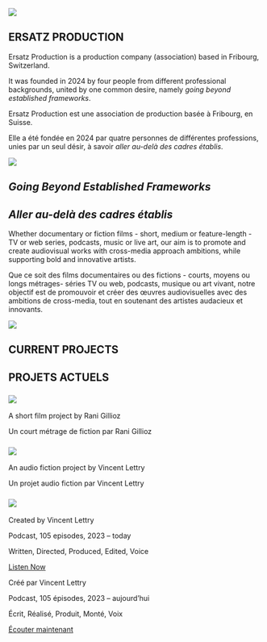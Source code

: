 ::: {.hero-section}
![](images/index-image.jpeg)

::: {.hero-content}
# ERSATZ PRODUCTION
:::
:::

::: {.index-text}
::: {.content-visible when-profile="english"}
Ersatz Production is a production company (association) based in Fribourg, Switzerland.

It was founded in 2024 by four people from different professional backgrounds, united by one common desire, namely *going beyond established frameworks*.
:::
::: {.content-visible when-profile="french"}
Ersatz Production est une association de production basée à Fribourg, en Suisse.

Elle a été fondée en 2024 par quatre personnes de différentes professions, unies par un seul désir, à savoir *aller au-delà des cadres établis*.
:::
:::

::: {.hero-section}
![](images/index-2nd-image.jpeg)

::: {.content-visible when-profile="english"}
::: {.hero-content}
# *Going Beyond Established Frameworks*
:::
:::

::: {.content-visible when-profile="french"}
::: {.hero-content}
# *Aller au-delà des cadres établis*
:::
:::

:::

::: {.index-text}
::: {.content-visible when-profile="english"}
Whether documentary or fiction films - short, medium or feature-length - TV or web series, podcasts, music or live art, our aim is to promote and create audiovisual works with cross-media approach ambitions, while supporting bold and innovative artists.
::: 
::: {.content-visible when-profile="french"}
Que ce soit des films documentaires ou des fictions - courts, moyens ou longs métrages- séries TV ou web, podcasts, musique ou art vivant, notre objectif est de promouvoir et créer des œuvres audiovisuelles avec des ambitions de cross-media, tout en soutenant des artistes audacieux et innovants.
:::
:::

::: {.hero-section}
![](images/projects-line.jpeg)

::: {.content-visible when-profile="english"}
::: {.hero-content}
# CURRENT PROJECTS
:::
:::

::: {.content-visible when-profile="french"}
::: {.hero-content}
# PROJETS ACTUELS
:::
:::

:::

::: {.project-grid}


::: {.project-card}
### ![](images/meat_me_logo_paysage.jpeg)
::: {.content-visible when-profile="english"}
A short film project by Rani Gillioz
:::
::: {.content-visible when-profile="french"}
Un court métrage de fiction par Rani Gillioz
:::
:::

::: {.project-card}
### ![](images/si-les-morts-pouvaient-parler.jpg)
::: {.content-visible when-profile="english"}
An audio fiction project by Vincent Lettry
:::
::: {.content-visible when-profile="french"}
Un projet audio fiction par Vincent Lettry
:::
:::


::: {.project-card}
### ![](images/crypto-facto_petit.jpg)
::: {.content-visible when-profile="english"}

Created by Vincent Lettry

Podcast, 105 episodes, 2023 – today

Written, Directed, Produced, Edited, Voice

[Listen Now](https://cryptofacto.buzzsprout.com){.button}
:::
::: {.content-visible when-profile="french"}

Créé par Vincent Lettry

Podcast, 105 épisodes, 2023 – aujourd'hui

Écrit, Réalisé, Produit, Monté, Voix

[Écouter maintenant](https://cryptofacto.buzzsprout.com){.button}
:::
:::
:::

<a rel="me" style="display:none" href="https://github.com/ersatz-production">Hidden link used to verify my account on GitHub</a>
